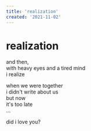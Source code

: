 ```yaml
---
title: 'realization'
created: '2021-11-02'
---
```


# realization

and then,  
with heavy eyes and a tired mind  
i realize

when we were together  
i didn't write about us  
but now  
it's too late  
...

did i love you?
